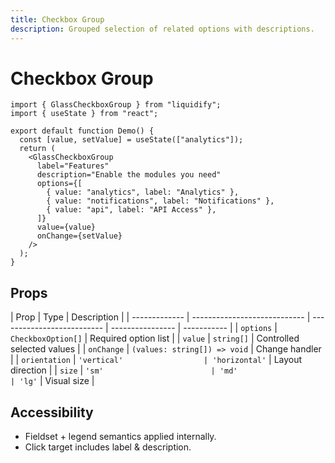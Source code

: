 ```yaml
---
title: Checkbox Group
description: Grouped selection of related options with descriptions.
---
```


# Checkbox Group

```tsx live
import { GlassCheckboxGroup } from "liquidify";
import { useState } from "react";

export default function Demo() {
  const [value, setValue] = useState(["analytics"]);
  return (
    <GlassCheckboxGroup
      label="Features"
      description="Enable the modules you need"
      options={[
        { value: "analytics", label: "Analytics" },
        { value: "notifications", label: "Notifications" },
        { value: "api", label: "API Access" },
      ]}
      value={value}
      onChange={setValue}
    />
  );
}
```

## Props

| Prop          | Type                         | Description                |
| ------------- | ---------------------------- | -------------------------- | ---------------- | ----------- |
| `options`     | `CheckboxOption[]`           | Required option list       |
| `value`       | `string[]`                   | Controlled selected values |
| `onChange`    | `(values: string[]) => void` | Change handler             |
| `orientation` | `'vertical'                  | 'horizontal'`              | Layout direction |
| `size`        | `'sm'                        | 'md'                       | 'lg'`            | Visual size |

## Accessibility

- Fieldset + legend semantics applied internally.
- Click target includes label & description.
